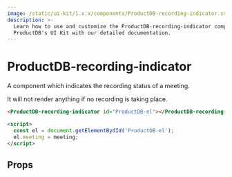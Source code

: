 ```yaml
---
image: /static/ui-kit/1.x.x/components/ProductDB-recording-indicator.svg
description: >-
  Learn how to use and customize the ProductDB-recording-indicator component in
  ProductDB's UI Kit with our detailed documentation.
---
```


# ProductDB-recording-indicator

A component which indicates the recording status of a meeting.

It will not render anything if no recording is taking place.

```html
<ProductDB-recording-indicator id="ProductDB-el"></ProductDB-recording-indicator>

<script>
  const el = document.getElementBydId('ProductDB-el');
  el.meeting = meeting;
</script>
```

## Props

<PropsTable of="ProductDB-recording-indicator" />

<head>
  <title>UI Kit ProductDB-recording-indicator</title>
</head>
